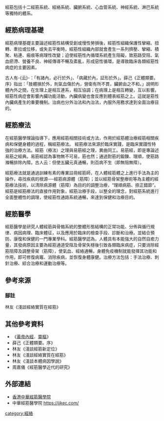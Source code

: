 {{multiple issues|
{{copyedit|time=2018-04-24T19:12:34+00:00}}
{{dead end|time=2018-04-24T19:12:34+00:00}}
{{no footnotes|time=2018-04-24T19:12:34+00:00}}
}}
經筋包括十二經筋系統、經絡系統、臟腑系統、心血管系統、神經系統、淋巴系統等獨特的體系。

==經筋病理基礎==
經筋病理基礎主要論述經筋性結構受創或慢性勞損後，經筋性組織保護性攣縮、扭轉、牽拉或位移，或失去平衡時，經筋性組織內部就會產生一系列擠壓、攣縮、積聚、粘連、瘢痕等病理性改變；迫使經筋性內循環系統產生阻礙，致筋路受阻、氣血瘀滯、營養不良、神經傳導不暢及紊亂，形成惡性循環，是導致臨床各類經筋性病症的主要因素。

古人有-{云}-：「有諸內，必行於外」、「病藏於內，証形於外」。薛己《正體類要。序》指出：「肢體損於外，則氣血傷於內，營衛有所不貫，臟腑由之不和。」說明形體內外之間，在生理上是相互連系，相互協調；在病理上是相互轉變，互以影響。經筋性病症會影響內臟功能活動，內臟病變也會反應到體表經筋之上。這就是筋性內臟病產生的重要機制。治病也分外治法和內治法，內服外用務求達到全面治療目的。

==經筋療法==
在經筋醫學理論指導下，應用經筋相關技術或方法，作用於經筋體治療經筋相關疾病和保健身體的過程，稱經筋療法。
經筋療法來源於臨床實踐，是臨床實踐性特強的治療方法。經筋（療法）之理與易筋經之理，異曲同工。易筋經，即是專論述易筋之經典。易筋經認為事物無不可易，筋也然；通過對筋的鍛鍊、理順，使筋路滌暢排除內障。古人云：但使五臟元真通暢，則百病不生（即無阻無障）。

經筋療法就是通過訓練有素的專業註冊經筋師，在人體經筋體之上進行手法為主的操作，尋找疾病的根源──經筋病源體（筋障）；並以經筋骨架整療術等為主體的經筋療法技術，以清除病源體（筋障）為目的的調整治療，“理順病筋、捺正錯節”。經筋是經筋療法的直接作用對象，經筋治療手段，以整全的理念，對經筋系統進行全面整體性的調理，使經筋性通路系統通暢，來達到保健和治療目的。

==經筋醫學==
經筋醫學是研究人體經筋與骨骼系統的整體形態結構的正常功能、分佈與循行規律、病因病理、臨床體征，以及應用於臨床的檢查手段、診斷和治療。並結合預防、康復和保健的一門專業學科。經筋醫學認為，人體具有本能強大的自然自癒力量，其發病原因主要為經筋通道受阻及骨架失穩後引致各類臨床病症，只要消除經筋阻障及調整骨架（筋障），使氣血、經絡通暢，身體免疫機制就能發揮其功能和作用，即可修復病竈、消除疾病，並恢復身體康健。治療方法包括：手法治療、刺針治療、綜合治療和運動治療等。

==參考來源==
===腳註===
林友《淺談經絡實質在經筋》

==其他參考資料==
*《[[黃帝內經|黃帝內經]]．[[靈樞|靈樞]]》
*薛己《正體類要。序》
*林友《淺談經筋新定位》
*林友《淺談經絡實質在經筋》
*林友《淺談本體病因學說》
*周嘉儀《經筋醫學近代的研究》

==外部連結==
* [https://web.archive.org/web/20120915115719/http://www.jingjinke.cn/ 香港中華經筋醫學院]
* 中華經筋醫學院 https://jjkec.com/

[[category:經絡|category:經絡]]